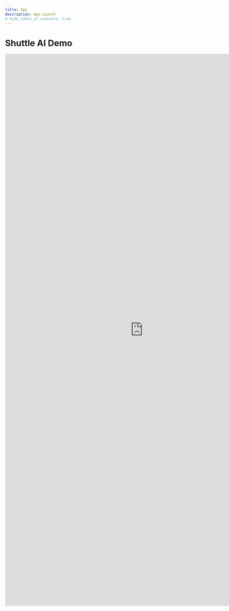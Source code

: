 ```yaml
---
title: App
description: App Launch
# hide_table_of_contents: true
---
```


# Shuttle AI Demo

<iframe
 src="https://pzshen-shuttle-ai-groq-demo.hf.space"
 frameborder="0"
 width="900"
 height="1800"
></iframe>
